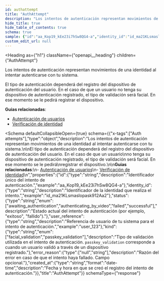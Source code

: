 ```yaml
---
id: authattempt
title: "AuthAttempt"
description: "Los intentos de autenticación representan movimientos de una identidad al intentar autenticarse con tu sistema."
hide_title: true
hide_table_of_contents: true
schema: true
sample: {"id":"aa_Kop19_kEe23i7hSw8QG4-a","identity_id":"id_ma21KLsmaslopask912Aa2","status":"awaiting_authentication","user_reference":"user_123","kind":"facial_validation","error_reason":"null","created_at":"2024-07-29T15:51:28.071Z"}
custom_edit_url: null
---
```



<Heading
  as={"h1"}
  className={"openapi__heading"}
  children={"AuthAttempt"}
>
</Heading>



Los intentos de autenticación representan movimientos de una identidad al intentar autenticarse con tu sistema.

El tipo de autenticación dependerá del registro del dispositivo de autenticación del usuario. En el caso de que un usuario
no tenga su dispositivo de autenticación registrado, el tipo de validación será facial. En ese momento se le pedirá
registrar el dispositivo.

**Guias relacionadas**:
- [Autenticación de usuarios](/docs/integration-guide/authentication/introduction)
- [Verificación de identidad](/docs/integration-guide/disclosure/introduction)


<Schema
	defaultCollapsibleOpen={true}
  schema={{"x-tags":["Auth attempts"],"type":"object","description":"Los intentos de autenticación representan movimientos de una identidad al intentar autenticarse con tu sistema.\n\nEl tipo de autenticación dependerá del registro del dispositivo de autenticación del usuario. En el caso de que un usuario\nno tenga su dispositivo de autenticación registrado, el tipo de validación será facial. En ese momento se le pedirá\nregistrar el dispositivo.\n\n**Guias relacionadas**:\n- [Autenticación de usuarios](/docs/integration-guide/authentication/introduction)\n- [Verificación de identidad](/docs/integration-guide/disclosure/introduction)\n","properties":{"id":{"type":"string","description":"Identificador único del intento de autenticación.","example":"aa_Kop19_kEe23i7hSw8QG4-a"},"identity_id":{"type":"string","description":"Identificador de la identidad que realiza el intento.","example":"id_ma21KLsmaslopask912Aa2"},"status":{"type":"string","enum":["awaiting_authentication","authenticating_by_video","failed","successful"],"description":"Estado actual del intento de autenticación (por ejemplo, \"exitoso\", \"fallido\")."},"user_reference":{"type":"string","description":"Referencia de usuario de tu sistema para el intento de autenticación.","example":"user_123"},"kind":{"type":"string","enum":["facial_validation","passkey_validation"],"description":"Tipo de validación utilizada en el intento de autenticación. `passkey_validation` corresponde a cuando un usuario validó a través de un dispositivo registrado."},"error_reason":{"type":["null","string"],"description":"Razón del error en caso de que el intento haya fallado. Campo opcional."},"created_at":{"type":"string","format":"date-time","description":"Fecha y hora en que se creó el registro del intento de autenticación."}},"title":"AuthAttempt"}}
  schemaType={"response"}
>
  
</Schema>
            